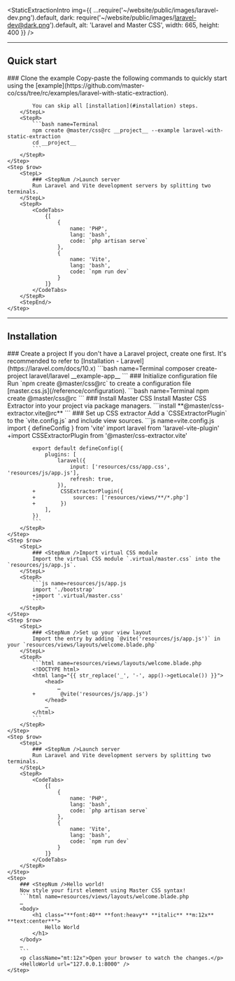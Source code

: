 
<StaticExtractionIntro img={{
    ...require('~/website/public/images/laravel-dev.png').default,
    dark: require('~/website/public/images/laravel-dev@dark.png').default,
    alt: 'Laravel and Master CSS',
    width: 665, height: 400 }} />

---

## Quick start
<StepSection>
    <Step $row>
        <StepL>
            ### <StepNum />Clone the example
            Copy-paste the following commands to quickly start using the [example](https://github.com/master-co/css/tree/rc/examples/laravel-with-static-extraction).

            You can skip all [installation](#installation) steps.
        </StepL>
        <StepR>
            ```bash name=Terminal
            npm create @master/css@rc __project__ --example laravel-with-static-extraction
            cd __project__
            ```
        </StepR>
    </Step>
    <Step $row>
        <StepL>
            ### <StepNum />Launch server
            Run Laravel and Vite development servers by splitting two terminals.
        </StepL>
        <StepR>
            <CodeTabs>
                {[
                    {
                        name: 'PHP',
                        lang: 'bash',
                        code: `php artisan serve`
                    },
                    {
                        name: 'Vite',
                        lang: 'bash',
                        code: `npm run dev`
                    }
                ]}
            </CodeTabs>
        </StepR>
        <StepEnd/>
    </Step>
</StepSection>

---

## Installation

<StepSection>
    <Step $row>
        <StepL>
            ### <StepNum />Create a project
            If you don't have a Laravel project, create one first. It's recommended to refer to [Installation - Laravel](https://laravel.com/docs/10.x)
        </StepL>
        <StepR>
            ```bash name=Terminal
            composer create-project laravel/laravel __example-app__
            ```
        </StepR>
    </Step>
    <Step $row>
        <StepL>
            ### <StepNum />Initialize configuration file
            Run `npm create @master/css@rc` to create a configuration file [master.css.js](/reference/configuration).
        </StepL>
        <StepR>
            ```bash name=Terminal
            npm create @master/css@rc
            ```
        </StepR>
    </Step>
    <Step $row>
        <StepL>
            ### <StepNum />Install Master CSS
            Install Master CSS Extractor into your project via package managers.
        </StepL>
        <StepR>
            ```install
            **@master/css-extractor.vite@rc**
            ```
        </StepR>
    </Step>
    <Step $row>
        <StepL>
            ### <StepNum />Set up CSS extractor
            Add a `CSSExtractorPlugin` to the `vite.config.js` and include view sources.
        </StepL>
        <StepR>
            ```js name=vite.config.js
            import { defineConfig } from 'vite'
            import laravel from 'laravel-vite-plugin'
            +import CSSExtractorPlugin from '@master/css-extractor.vite'

            export default defineConfig({
                plugins: [
                    laravel({
                        input: ['resources/css/app.css', 'resources/js/app.js'],
                        refresh: true,
                    }),
            +        CSSExtractorPlugin({
            +            sources: ['resources/views/**/*.php']
            +        })
                ],
            })
            ```
        </StepR>
    </Step>
    <Step $row>
        <StepL>
            ### <StepNum />Import virtual CSS module
            Import the virtual CSS module `.virtual/master.css` into the `resources/js/app.js`.
        </StepL>
        <StepR>
            ```js name=resources/js/app.js
            import './bootstrap'
            +import '.virtual/master.css'
            ```
        </StepR>
    </Step>
    <Step $row>
        <StepL>
            ### <StepNum />Set up your view layout
            Import the entry by adding `@vite('resources/js/app.js')` in your `resources/views/layouts/welcome.blade.php`
        </StepL>
        <StepR>
            ```html name=resources/views/layouts/welcome.blade.php
            <!DOCTYPE html>
            <html lang="{{ str_replace('_', '-', app()->getLocale()) }}">
                <head>
                    …
            +        @vite('resources/js/app.js')
                </head>
                …
            </html>
            ```
        </StepR>
    </Step>
    <Step $row>
        <StepL>
            ### <StepNum />Launch server
            Run Laravel and Vite development servers by splitting two terminals.
        </StepL>
        <StepR>
            <CodeTabs>
                {[
                    {
                        name: 'PHP',
                        lang: 'bash',
                        code: `php artisan serve`
                    },
                    {
                        name: 'Vite',
                        lang: 'bash',
                        code: `npm run dev`
                    }
                ]}
            </CodeTabs>
        </StepR>
    </Step>
    <Step>
        ### <StepNum />Hello world!
        Now style your first element using Master CSS syntax!
        ```html name=resources/views/layouts/welcome.blade.php
        …
        <body>
            <h1 class="**font:40** **font:heavy** **italic** **m:12x** **text:center**">
                Hello World
            </h1>
        </body>
        …
        ```
        <p className="mt:12x">Open your browser to watch the changes.</p>
        <HelloWorld url="127.0.0.1:8000" />
    </Step>
</StepSection>